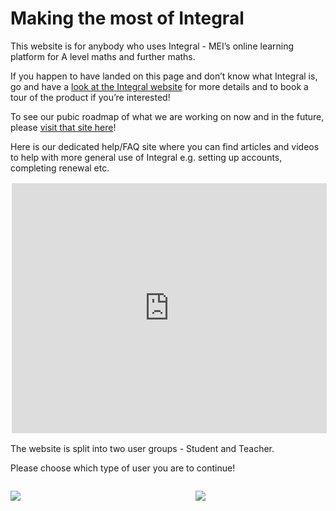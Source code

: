 # Making the most of Integral

This website is for anybody who uses Integral - MEI's online learning platform for A level maths and further maths.

If you happen to have landed on this page and don't know what Integral is, go and have a [look at the Integral website](https://integralmaths.org){target="_blank"} for more details and to book a tour of the product if you're interested!

To see our pubic roadmap of what we are working on now and in the future, please [visit that site here](https://app.loopedin.io/integral){target="_blank"}!

Here is our dedicated help/FAQ site where you can find articles and videos to help with more general use of Integral e.g. setting up accounts, completing renewal etc.

<iframe src="https://integralmaths.tawk.help/" style="border:2px #ffffff solid;" name="HelpFAQ" scrolling="yes" frameborder="1" marginheight="0px" marginwidth="0px" height="400px" width="100%" allowfullscreen=></iframe>

The website is split into two user groups - Student and Teacher.

Please choose which type of user you are to continue!

::: columns
::: {.column width="45%"}
[![](images/image-2146262084.png)](Student.qmd)
:::

::: {.column width="10%"}

:::

::: {.column width="45%"}
[![](images/image-1354084555.png)](Teacher.qmd)
:::
:::
